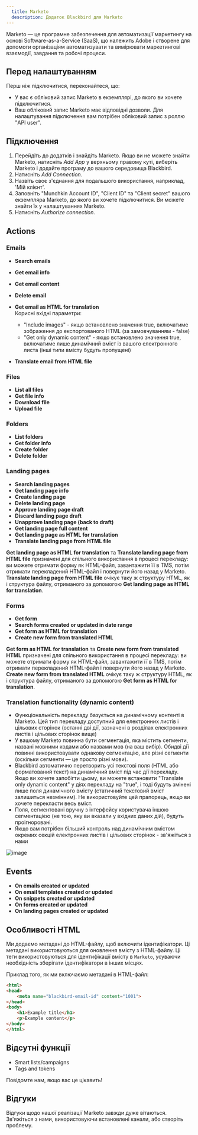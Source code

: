 ```yaml
---
  title: Marketo
  description: Додаток Blackbird для Marketo
---
```


<LinkCard title="View on Github" target="_blank" href="https://github.com/bb-io/Marketo" icon="github" />


Marketo — це програмне забезпечення для автоматизації маркетингу на основі Software-as-a-Service (SaaS), що належить Adobe і створене для допомоги організаціям автоматизувати та вимірювати маркетингові взаємодії, завдання та робочі процеси.

## Перед налаштуванням

Перш ніж підключитися, переконайтеся, що:

- У вас є обліковий запис Marketo в екземплярі, до якого ви хочете підключитися.
- Ваш обліковий запис Marketo має відповідні дозволи. Для налаштування підключення вам потрібен обліковий запис з роллю "API user".

## Підключення

1. Перейдіть до додатків і знайдіть Marketo. Якщо ви не можете знайти Marketo, натисніть _Add App_ у верхньому правому куті, виберіть Marketo і додайте програму до вашого середовища Blackbird.
2. Натисніть _Add Connection_.
3. Назвіть своє з'єднання для подальшого використання, наприклад, 'Мій клієнт'.
4. Заповніть "Munchkin Account ID", "Client ID" та "Client secret" вашого екземпляра Marketo, до якого ви хочете підключитися. Ви можете знайти їх у налаштуваннях Marketo.
5. Натисніть _Authorize connection_.

## Actions

### Emails

- **Search emails**
- **Get email info**
- **Get email content**
- **Delete email**
- **Get email as HTML for translation**
  <br/>Корисні вхідні параметри:
  * "Include images" - якщо встановлено значення true, включатиме зображення до експортованого HTML (за замовчуванням - false)
  * "Get only dynamic content" - якщо встановлено значення true, включатиме лише динамічний вміст із вашого електронного листа (інші типи вмісту будуть пропущені)
  
- **Translate email from HTML file**

### Files

- **List all files**
- **Get file info**
- **Download file**
- **Upload file**

### Folders

- **List folders**
- **Get folder info**
- **Create folder**
- **Delete folder**

### Landing pages

- **Search landing pages**
- **Get landing page info**
- **Create landing page**
- **Delete landing page**
- **Approve landing page draft**
- **Discard landing page draft**
- **Unapprove landing page (back to draft)**
- **Get landing page full content**
- **Get landing page as HTML for translation**
- **Translate landing page from HTML file**

**Get landing page as HTML for translation** та **Translate landing page from HTML file** призначені для спільного використання в процесі перекладу: ви можете отримати форму як HTML-файл, завантажити її в TMS, потім отримати перекладений HTML-файл і повернути його назад у Marketo. **Translate landing page from HTML file** очікує таку ж структуру HTML, як і структура файлу, отриманого за допомогою **Get landing page as HTML for translation**.


### Forms

- **Get form**
- **Search forms created or updated in date range**
- **Get form as HTML for translation**
- **Create new form from translated HTML**

**Get form as HTML for translation** та **Create new form from translated HTML** призначені для спільного використання в процесі перекладу: ви можете отримати форму як HTML-файл, завантажити її в TMS, потім отримати перекладений HTML-файл і повернути його назад у Marketo. **Create new form from translated HTML** очікує таку ж структуру HTML, як і структура файлу, отриманого за допомогою **Get form as HTML for translation**.

### Translation functionality (dynamic content)
- Функціональність перекладу базується на динамічному контенті в Marketo. Цей тип перекладу доступний для електронних листів і цільових сторінок (останні дві дії, зазначені в розділах електронних листів і цільових сторінок вище)
- У вашому Marketo повинна бути сегментація, яка містить сегменти, названі мовними кодами або назвами мов (на ваш вибір). Обидві дії повинні використовувати однакову сегментацію, але різні сегменти (оскільки сегменти — це просто різні мови).
- Blackbird автоматично перетворить усі текстові поля (HTML або форматований текст) на динамічний вміст під час дії перекладу. Якщо ви хочете запобігти цьому, ви можете встановити "Translate only dynamic content" у діях перекладу на "true", і тоді будуть змінені лише поля динамічного вмісту (статичний текстовий вміст залишиться незмінним). Не використовуйте цей прапорець, якщо ви хочете перекласти весь вміст.
- Поля, сегментовані вручну з інтерфейсу користувача іншою сегментацією (не тою, яку ви вказали у вхідних даних дій), будуть проігноровані.
- Якщо вам потрібен більший контроль над динамічним вмістом окремих секцій електронних листів і цільових сторінок - зв'яжіться з нами
  
![image](https://github.com/bb-io/Marketo/assets/127740895/ec77cf4a-9468-41b8-a5ee-3ca902183eeb)

## Events

- **On emails created or updated**
- **On email templates created or updated**
- **On snippets created or updated**
- **On forms created or updated**
- **On landing pages created or updated**

## Особливості HTML

Ми додаємо метадані до HTML-файлу, щоб включити ідентифікатори. Ці метадані використовуються для оновлення вмісту з HTML-файлу. Ці теги використовуються для ідентифікації вмісту в `Marketo`, усуваючи необхідність зберігати ідентифікатори в інших місцях.

Приклад того, як ми включаємо метадані в HTML-файл:

```html
<html>
<head>
    <meta name="blackbird-email-id" content="1001">
</head>
<body>
    <h1>Example title</h1>
    <p>Example content</p>
</body>
</html>
```

## Відсутні функції

- Smart lists/campaigns
- Tags and tokens

Повідомте нам, якщо вас це цікавить!

## Відгуки

Відгуки щодо нашої реалізації Marketo завжди дуже вітаються. Зв'яжіться з нами, використовуючи встановлені канали, або створіть проблему.